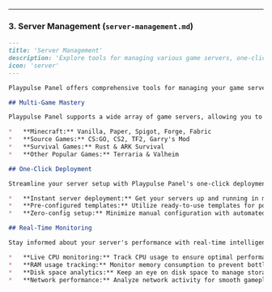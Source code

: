 
---

### 3. Server Management (`server-management.md`)

```markdown
---
title: 'Server Management'
description: 'Explore tools for managing various game servers, one-click deployments, and real-time monitoring.'
icon: 'server'
---

Playpulse Panel offers comprehensive tools for managing your game servers with excellence.

## Multi-Game Mastery

Playpulse Panel supports a wide array of game servers, allowing you to manage various game types from a single interface:

*   **Minecraft:** Vanilla, Paper, Spigot, Forge, Fabric
*   **Source Games:** CS:GO, CS2, TF2, Garry's Mod
*   **Survival Games:** Rust & ARK Survival
*   **Other Popular Games:** Terraria & Valheim

## One-Click Deployment

Streamline your server setup with Playpulse Panel's one-click deployment features:

*   **Instant server deployment:** Get your servers up and running in moments.
*   **Pre-configured templates:** Utilize ready-to-use templates for popular games.
*   **Zero-config setup:** Minimize manual configuration with automated processes.

## Real-Time Monitoring

Stay informed about your server's performance with real-time intelligence features:

*   **Live CPU monitoring:** Track CPU usage to ensure optimal performance.
*   **RAM usage tracking:** Monitor memory consumption to prevent bottlenecks.
*   **Disk space analytics:** Keep an eye on disk space to manage storage effectively.
*   **Network performance:** Analyze network activity for smooth gameplay.
